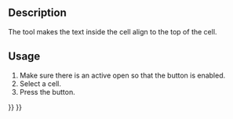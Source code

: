 <languages/>

{{Docnav
|[[Spreadsheet_AlignRight|Align Right]]
|[[Spreadsheet_AlignVCenter|Align Vertical Center]]
|[[Spreadsheet_Workbench|Spreadsheet]]
|IconL=Spreadsheet_AlignRight.svg
|IconR=Spreadsheet_AlignVCenter.svg
|IconC=Workbench_Spreadsheet.svg
}}

{{GuiCommand
|Name=Spreadsheet AlignTop
|MenuLocation=Spreadsheet → Alignment → Align top
|Workbenches=[[Spreadsheet_Workbench|Spreadsheet]]
|Version=0.17
}}

==Description==

The {{Button|[[File:Spreadsheet_AlignTop.svg|16px]] [[Spreadsheet_AlignTop|Spreadsheet AlignTop]]}} tool makes the text inside the cell align to the top of the cell.

==Usage==

# Make sure there is an active {{Button|[[File:Spreadsheet_CreateSheet.svg|16px]] [[Spreadsheet_CreateSheet|Spreadsheet]]}} open so that the button is enabled.
# Select a cell.
# Press the {{Button|[[File:Spreadsheet_AlignTop.svg|16px]] [[Spreadsheet_AlignTop|Spreadsheet AlignTop]]}} button.

{{Docnav
|[[Spreadsheet_AlignRight|Align Right]]
|[[Spreadsheet_AlignVCenter|Align Vertical Center]]
|[[Spreadsheet_Workbench|Spreadsheet]]
|IconL=Spreadsheet_AlignRight.svg
|IconR=Spreadsheet_AlignVCenter.svg
|IconC=Workbench_Spreadsheet.svg
}}

{{Spreadsheet_Tools_navi{{#translation:}}}}
{{Userdocnavi{{#translation:}}}}